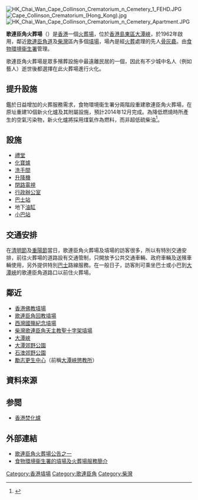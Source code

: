 {{Coord|22.25832|114.23039|display=title}}
[[File:HK_Chai_Wan_Cape_Collinson_Crematorium_n_Cemetery_1_FEHD.JPG|right]]
[[File:Cape_Collinson_Crematorium_(Hong_Kong).jpg|thumb]]
[[File:HK_Chai_Wan_Cape_Collinson_Crematorium_n_Cemetery_Apartment.JPG|right]]

'''歌連臣角火葬場'''（{{lang-en|Cape Collinson Crematorium}}）是[[香港|香港]]一個[[火葬場|火葬場]]，位於[[香港島|香港島]][[東區_(香港)|東區]][[大潭峽|大潭峽]]，於1962年啟用，鄰近[[歌連臣角道|歌連臣角道]]及[[柴灣|柴灣]]區內多個[[墳場|墳場]]，場內是經[[火葬|火葬]]處理的先人[[骨灰龕|骨灰龕]]。由[[食物環境衞生署|食物環境衞生署]]管理。

歌連臣角火葬場是眾多殯葬設施中最遠離民居的一個，因此有不少城中名人（例如藝人）逝世後都選擇在此火葬場進行火化。

==提升設施==
鑑於日益增加的火葬服務需求，食物環境衞生署分兩階段重建歌連臣角火葬場，在原址重建10個新火化爐及其附屬設施，預計2014年12月完成。為降低燃燒時所產生的空氣污染物，新火化爐將採用煤氣作為燃料，而非超低硫柴油<ref>{{cite news | title = 歌連臣角火葬場將重建 | date = 2009-05-01 | url = http://orientaldaily.on.cc/cnt/news/20090501/00176_050.html | work = 東方日報 | quote =  | accessdate = 2012-04-23 | archive-date = 2009-06-03 | archive-url = https://web.archive.org/web/20090603000249/http://orientaldaily.on.cc/cnt/news/20090501/00176_050.html | dead-url = no }}</ref>。

==設施==
* [[禮堂|禮堂]]
* [[火葬場|化寶爐]]
* [[洗手間|洗手間]]
* [[升降機|升降機]]
* [[閉路電視|閉路電視]]
* [[行政|行政]][[辦公室|辦公室]]
* [[巴士站|巴士站]]
* 地下[[油缸|油缸]]
* [[小巴站|小巴站]]

==交通安排==
在[[清明節|清明節]]及[[重陽節|重陽節]]當日，歌連臣角火葬場及墳場的訪客很多，所以有特別交通安排，前往火葬場的道路設有交通管制，只開放予公共交通車輛、政府車輛及送殯車輛使用，另外提供特別[[巴士|巴士]]路線服務。在一般日子，訪客則可乘坐巴士或小巴到[[大潭峽|大潭峽]]的歌連臣角道路口以前住火葬場。

==鄰近==
* [[香港佛教墳場|香港佛教墳場]]
* [[歌連臣角回教墳場|歌連臣角回教墳場]]
* [[西灣國殤紀念墳場|西灣國殤紀念墳場]]
* [[柴灣歌連臣角天主教聖十字架墳場|柴灣歌連臣角天主教聖十字架墳場]]
* [[大潭峽|大潭峽]]
* [[大潭郊野公園|大潭郊野公園]]
* [[石澳郊野公園|石澳郊野公園]]
* [[勵志更生中心|勵志更生中心]]（前稱[[大潭峽懲教所|大潭峽懲教所]]）

==資料來源==
{{Reflist}}

==参閲==
* [[香港焚化爐|香港焚化爐]]

==外部連結==
{{commonscat|Cape Collinson Crematorium}}
* [http://www.info.gov.hk/gia/general/200104/16/0412298.htm 歌連臣角火葬場公告之一] {{Wayback|url=http://www.info.gov.hk/gia/general/200104/16/0412298.htm |date=20080308175356 }}
* [http://www.fehd.gov.hk/tc_chi/cc/introduction.html 食物環境衞生署的墳場及火葬場服務簡介] {{Wayback|url=http://www.fehd.gov.hk/tc_chi/cc/introduction.html |date=20120427143354 }}

[[Category:香港墳場|Category:香港墳場]]
[[Category:歌連臣角|Category:歌連臣角]]
[[Category:柴灣|Category:柴灣]]